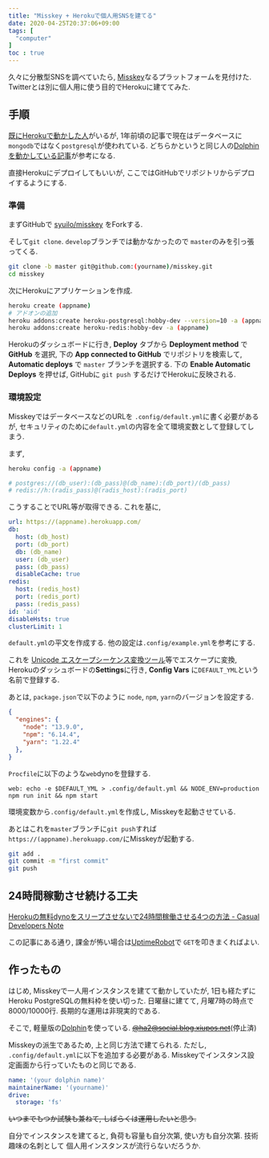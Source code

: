 ```yaml
---
title: "Misskey + Herokuで個人用SNSを建てる"
date: 2020-04-25T20:37:06+09:00
tags: [
  "computer"
]
toc : true
---
```


久々に分散型SNSを調べていたら,
[Misskey](https://github.com/syuilo/misskey)なるプラットフォームを見付けた.
Twitterとは別に個人用に使う目的でHerokuに建ててみた.

## 手順

[既にHerokuで動かした人](https://syui.cf/blog/post/2019/04/04/misskey/)がいるが,
1年前頃の記事で現在はデータベースに
`mongodb`ではなく`postgresql`が使われている.
どちらかというと同じ人の[Dolphinを動かしている記事](https://syui.cf/blog/post/2019/11/16/dolphin/)が参考になる.

直接Herokuにデプロイしてもいいが,
ここではGitHubでリポジトリからデプロイするようにする.

### 準備

まずGitHubで
[syuilo/misskey](https://github.com/syuilo/misskey)
をForkする.

そして`git clone`.
`develop`ブランチでは動かなかったので `master`のみを引っ張ってくる.

```bash
git clone -b master git@github.com:(yourname)/misskey.git
cd misskey
```

次にHerokuにアプリケーションを作成.

```bash
heroku create (appname)
# アドオンの追加
heroku addons:create heroku-postgresql:hobby-dev --version=10 -a (appname)
heroku addons:create heroku-redis:hobby-dev -a (appname)
```

Herokuのダッシュボードに行き, 
**Deploy** タブから **Deployment method** で
**GitHub** を選択,
下の **App connected to GitHub** でリポジトリを検索して,
**Automatic deploys** で `master` ブランチを選択する.
下の **Enable Automatic Deploys** を押せば,
GitHubに `git push` するだけでHerokuに反映される.

### 環境設定

MisskeyではデータベースなどのURLを
`.config/default.yml`に書く必要があるが,
セキュリティのために`default.yml`の内容を全て環境変数として登録してしまう.

まず,

```bash
heroku config -a (appname)

# postgres://(db_user):(db_pass)@(db_name):(db_port)/(db_pass)
# redis://h:(radis_pass)@(radis_host):(radis_port)
```

こうすることでURL等が取得できる.
これを基に,

```yaml
url: https://(appname).herokuapp.com/
db:
  host: (db_host)
  port: (db_port)
  db: (db_name)
  user: (db_user)
  pass: (db_pass)
  disableCache: true
redis:
  host: (redis_host)
  port: (redis_port)
  pass: (redis_pass)
id: 'aid'
disableHsts: true
clusterLimit: 1
```

`default.yml`の平文を作成する.
他の設定は`.config/example.yml`を参考にする.

これを [Unicode エスケープシーケンス変換ツール](http://www.koikikukan.com/archives/2013/07/01-012345.php)等でエスケープに変換, 
Herokuのダッシュボードの**Settings**に行き,
**Config Vars** に`DEFAULT_YML`という名前で登録する.

あとは, `package.json`で以下のように
`node`, `npm`, `yarn`のバージョンを設定する.

```json
{
  "engines": {
    "node": "13.9.0",
    "npm": "6.14.4",
    "yarn": "1.22.4"
  },
}
```

`Procfile`に以下のような`web`dynoを登録する.

```
web: echo -e $DEFAULT_YML > .config/default.yml && NODE_ENV=production npm run init && npm start
```

環境変数から`.config/default.yml`を作成し,
Misskeyを起動させている.

あとはこれを`master`ブランチに`git push`すれば
`https://(appname).herokuapp.com/`にMisskeyが起動する.

```bash
git add .
git commit -m "first commit"
git push
```

## 24時間稼動させ続ける工夫

[Herokuの無料dynoをスリープさせないで24時間稼働させる4つの方法 - Casual Developers Note](https://casualdevelopers.com/tech-tips/how-to-prevent-idling-of-free-dyno-on-heroku/)

この記事にある通り,
課金が怖い場合は[UptimeRobot](https://uptimerobot.com/)で
`GET`を叩きまくればよい.

## 作ったもの

はじめ, Misskeyで一人用インスタンスを建てて動かしていたが,
1日も経たずにHeroku PostgreSQLの無料枠を使い切った.
日曜昼に建てて, 月曜7時の時点で8000/10000行.
長期的な運用は非現実的である.

そこで, 軽量版の[Dolphin](https://github.com/syuilo/dolphin)を使っている.
~~[@ha2@social.blog.xiupos.net](https://social.blog.xiupos.net/@ha2)~~(停止済)

Misskeyの派生であるため, 上と同じ方法で建てられる.
ただし, `.config/default.yml`に以下を追加する必要がある.
Misskeyでインスタンス設定画面から行っていたものと同じである.

```yaml
name: '(your dolphin name)'
maintainerName: '(yourname)'
drive:
  storage: 'fs'
```

~~いつまでもつか試験も兼ねて,
しばらくは運用したいと思う.~~

自分でインスタンスを建てると,
負荷も容量も自分次第,
使い方も自分次第.
技術趣味の名刺として
個人用インスタンスが流行らないだろうか.
